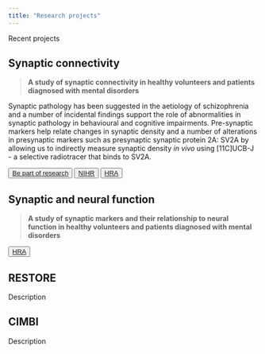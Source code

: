 ```yaml
---
title: "Research projects"
---
```


Recent projects 

## Synaptic connectivity

> **A study of synaptic connectivity in healthy volunteers and patients diagnosed with mental disorders**

Synaptic pathology has been suggested in the aetiology of schizophrenia and a number of incidental findings support the role of abnormalities in synaptic pathology in behavioural and cognitive impairments. Pre-synaptic markers help relate changes in synaptic density and a number of alterations in presynaptic markers such as presynaptic synaptic protein 2A:
SV2A
by allowing us to indirectly measure synaptic density *in vivo* using [11C]UCB-J - a selective radiotracer that binds to SV2A.

<button type="button" class="btn btn-light btn-sm"><a href="https://bepartofresearch.nihr.ac.uk/trial-details/trial-detail?trialId=50590&location=London,%20UK&distance=" terget="_blank">
Be part of research</a></button>
<button type="button" class="btn btn-light btn-sm"><a href="https://sense.odp.nihr.ac.uk/public/single/?appid=27f93da6-3ea4-404a-afce-24cfe1c613c8&obj=601a080e-5f30-4813-9ab1-14213b816f85&theme=nihr%20theme&opt=nointeraction,noselections&select=$::StudyID,61077&identity=preview" target="_blank">NIHR</a></button>
<button type="button" class="btn btn-light btn-sm"><a href="https://www.hra.nhs.uk/planning-and-improving-research/application-summaries/research-summaries/synaptic-connectivity/" target="_blank">HRA</a></button>

## Synaptic and neural function
> **A study of synaptic markers and their relationship to neural function in healthy volunteers and patients diagnosed with mental disorders**

<button type="button" class="btn btn-light btn-sm"><a href="https://www.hra.nhs.uk/planning-and-improving-research/application-summaries/research-summaries/synaptic-and-neural-function/" target="_blank">HRA</a></button>

## RESTORE

Description

## CIMBI

Description